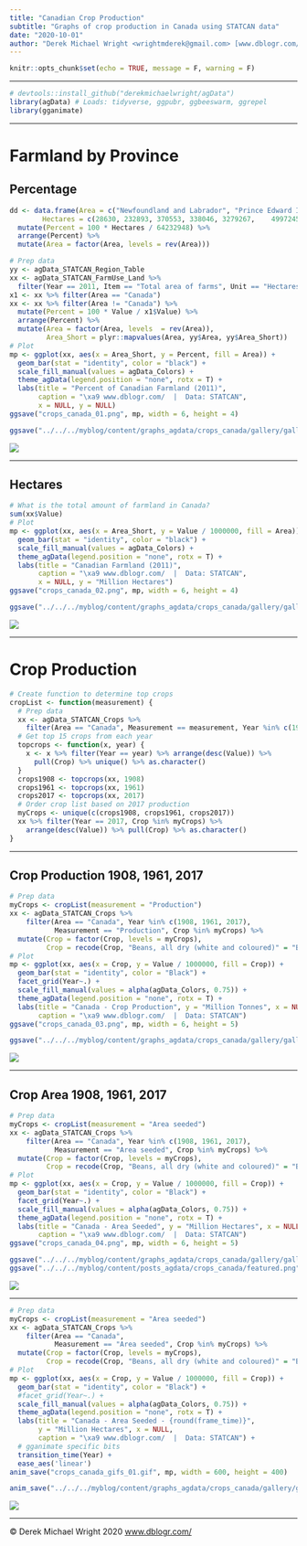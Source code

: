 ```yaml
---
title: "Canadian Crop Production"
subtitle: "Graphs of crop production in Canada using STATCAN data"
date: "2020-10-01"
author: "Derek Michael Wright <wrightmderek@gmail.com> [www.dblogr.com/](https://dblogr.com/) [-Image Gallery-](https://dblogr.com/graphs_agdata/crops_canada/)"
---
```


```r
knitr::opts_chunk$set(echo = TRUE, message = F, warning = F)
```

---

```r
# devtools::install_github("derekmichaelwright/agData")
library(agData) # Loads: tidyverse, ggpubr, ggbeeswarm, ggrepel
library(gganimate)
```

---

# Farmland by Province

## Percentage

```r
dd <- data.frame(Area = c("Newfoundland and Labrador", "Prince Edward Island", "Nova Scotia", "New Brunswick", "Quebec", "Ontario", "Manitoba", "Saskatchewan", "Alberta", "British Columbia"),
        Hectares = c(28630,	232893,	370553,	338046,	3279267,	4997245,	7137698,	24922881,	20335525,	2590210) ) %>%
  mutate(Percent = 100 * Hectares / 64232948) %>%
  arrange(Percent) %>%
  mutate(Area = factor(Area, levels = rev(Area)))
```

```r
# Prep data
yy <- agData_STATCAN_Region_Table
xx <- agData_STATCAN_FarmUse_Land %>% 
  filter(Year == 2011, Item == "Total area of farms", Unit == "Hectares")
x1 <- xx %>% filter(Area == "Canada")
xx <- xx %>% filter(Area != "Canada") %>% 
  mutate(Percent = 100 * Value / x1$Value) %>% 
  arrange(Percent) %>%
  mutate(Area = factor(Area, levels  = rev(Area)),
         Area_Short = plyr::mapvalues(Area, yy$Area, yy$Area_Short))
# Plot
mp <- ggplot(xx, aes(x = Area_Short, y = Percent, fill = Area)) +
  geom_bar(stat = "identity", color = "black") +
  scale_fill_manual(values = agData_Colors) +
  theme_agData(legend.position = "none", rotx = T) +
  labs(title = "Percent of Canadian Farmland (2011)",
       caption = "\xa9 www.dblogr.com/  |  Data: STATCAN",
       x = NULL, y = NULL)
ggsave("crops_canada_01.png", mp, width = 6, height = 4)
```

```r
ggsave("../../../myblog/content/graphs_agdata/crops_canada/gallery/gallery/crops_canada_01.png", mp, width = 6, height = 4)
```

![](crops_canada_01.png)

---

## Hectares

```r
# What is the total amount of farmland in Canada?
sum(xx$Value)
# Plot
mp <- ggplot(xx, aes(x = Area_Short, y = Value / 1000000, fill = Area)) +
  geom_bar(stat = "identity", color = "black") +
  scale_fill_manual(values = agData_Colors) +
  theme_agData(legend.position = "none", rotx = T) +
  labs(title = "Canadian Farmland (2011)",
       caption = "\xa9 www.dblogr.com/  |  Data: STATCAN",
       x = NULL, y = "Million Hectares")
ggsave("crops_canada_02.png", mp, width = 6, height = 4)
```

```r
ggsave("../../../myblog/content/graphs_agdata/crops_canada/gallery/gallery/crops_canada_02.png", mp, width = 6, height = 4)
```

![](crops_canada_02.png)

---

# Crop Production

```r
# Create function to determine top crops
cropList <- function(measurement) {
  # Prep data
  xx <- agData_STATCAN_Crops %>% 
    filter(Area == "Canada", Measurement == measurement, Year %in% c(1908, 1961, 2017)) 
  # Get top 15 crops from each year
  topcrops <- function(x, year) {
    x <- x %>% filter(Year == year) %>% arrange(desc(Value)) %>% 
      pull(Crop) %>% unique() %>% as.character()
  }
  crops1908 <- topcrops(xx, 1908)
  crops1961 <- topcrops(xx, 1961)
  crops2017 <- topcrops(xx, 2017)
  # Order crop list based on 2017 production
  myCrops <- unique(c(crops1908, crops1961, crops2017))
  xx %>% filter(Year == 2017, Crop %in% myCrops) %>%
    arrange(desc(Value)) %>% pull(Crop) %>% as.character()
}
```

---

## Crop Production 1908, 1961, 2017

```r
# Prep data
myCrops <- cropList(measurement = "Production")
xx <- agData_STATCAN_Crops %>% 
    filter(Area == "Canada", Year %in% c(1908, 1961, 2017),
           Measurement == "Production", Crop %in% myCrops) %>%
  mutate(Crop = factor(Crop, levels = myCrops),
         Crop = recode(Crop, "Beans, all dry (white and coloured)" = "Beans, all dry") )
# Plot
mp <- ggplot(xx, aes(x = Crop, y = Value / 1000000, fill = Crop)) + 
  geom_bar(stat = "identity", color = "Black") + 
  facet_grid(Year~.) + 
  scale_fill_manual(values = alpha(agData_Colors, 0.75)) +
  theme_agData(legend.position = "none", rotx = T) +
  labs(title = "Canada - Crop Production", y = "Million Tonnes", x = NULL,
       caption = "\xa9 www.dblogr.com/  |  Data: STATCAN")
ggsave("crops_canada_03.png", mp, width = 6, height = 5)
```

```r
ggsave("../../../myblog/content/graphs_agdata/crops_canada/gallery/gallery/crops_canada_03.png", mp, width = 6, height = 5)
```

![](crops_canada_03.png)

---

## Crop Area 1908, 1961, 2017

```r
# Prep data
myCrops <- cropList(measurement = "Area seeded")
xx <- agData_STATCAN_Crops %>% 
    filter(Area == "Canada", Year %in% c(1908, 1961, 2017),
           Measurement == "Area seeded", Crop %in% myCrops) %>%
  mutate(Crop = factor(Crop, levels = myCrops),
         Crop = recode(Crop, "Beans, all dry (white and coloured)" = "Beans, all dry") )
# Plot
mp <- ggplot(xx, aes(x = Crop, y = Value / 1000000, fill = Crop)) + 
  geom_bar(stat = "identity", color = "Black") + 
  facet_grid(Year~.) + 
  scale_fill_manual(values = alpha(agData_Colors, 0.75)) +
  theme_agData(legend.position = "none", rotx = T) + 
  labs(title = "Canada - Area Seeded", y = "Million Hectares", x = NULL,
       caption = "\xa9 www.dblogr.com/  |  Data: STATCAN")
ggsave("crops_canada_04.png", mp, width = 6, height = 5)
```

```r
ggsave("../../../myblog/content/graphs_agdata/crops_canada/gallery/gallery/crops_canada_04.png", mp, width = 6, height = 5)
ggsave("../../../myblog/content/posts_agdata/crops_canada/featured.png", mp, width = 6, height = 5)
```

![](crops_canada_04.png)

---

```r
# Prep data
myCrops <- cropList(measurement = "Area seeded")
xx <- agData_STATCAN_Crops %>% 
    filter(Area == "Canada", 
           Measurement == "Area seeded", Crop %in% myCrops) %>%
  mutate(Crop = factor(Crop, levels = myCrops),
         Crop = recode(Crop, "Beans, all dry (white and coloured)" = "Beans, all dry") )
# Plot
mp <- ggplot(xx, aes(x = Crop, y = Value / 1000000, fill = Crop)) + 
  geom_bar(stat = "identity", color = "Black") + 
  #facet_grid(Year~.) + 
  scale_fill_manual(values = alpha(agData_Colors, 0.75)) +
  theme_agData(legend.position = "none", rotx = T) + 
  labs(title = "Canada - Area Seeded - {round(frame_time)}", 
       y = "Million Hectares", x = NULL,
       caption = "\xa9 www.dblogr.com/  |  Data: STATCAN") +
  # gganimate specific bits
  transition_time(Year) +
  ease_aes('linear')
anim_save("crops_canada_gifs_01.gif", mp, width = 600, height = 400)
```

```r
anim_save("../../../myblog/content/graphs_agdata/crops_canada/gallery/gallery/crops_canada_gifs_01.gif", mp, width = 600, height = 500)
```

![](crops_canada_gifs_01.gif)

---

&copy; Derek Michael Wright 2020 [www.dblogr.com/](https://dblogr.netlify.com/)